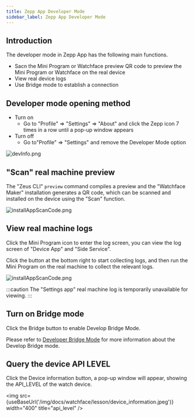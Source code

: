 ```yaml
---
title: Zepp App Developer Mode
sidebar_label: Zepp App Developer Mode
---
```



## Introduction

The developer mode in Zepp App has the following main functions.

- Sacn the Mini Program or Watchface preview QR code to preview the Mini Program or Watchface on the real device
- View real device logs
- Use Bridge mode to establish a connection

## Developer mode opening method

- Turn on
  - Go to "Profile" => "Settings" => "About" and click the Zepp icon 7 times in a row until a pop-up window appears
- Turn off
  - Go to"Profile" => "Settings" and remove the Developer Mode option

![devInfo.png](/img/docs/watchface/lesson/dev_info.png)

## "Scan" real machine preview

The "Zeus CLI" `preview` command compiles a preview and the "Watchface Maker" installation generates a QR code, which can be scanned and installed on the device using the "Scan" function.

![installAppScanCode.png](/img/docs/watchface/lesson/install_app_scan_code.jpg)

## View real machine logs

Click the Mini Program icon to enter the log screen, you can view the log screen of "Device App" and "Side Service".

Click the button at the bottom right to start collecting logs, and then run the Mini Program on the real machine to collect the relevant logs.

![installAppScanCode.png](/img/docs/guides/tools/real_machine_log.jpg)

:::caution
The "Settings app" real machine log is temporarily unavailable for viewing.
:::

## Turn on Bridge mode

Click the Bridge button to enable Develop Bridge Mode.

Please refer to [Developer Bridge Mode](../faq/developer-bridge-mode.md) for more information about the Develop Bridge mode.

## Query the device API LEVEL

Click the Device information button, a pop-up window will appear, showing the API_LEVEL of the watch device.

<img src={useBaseUrl('/img/docs/watchface/lesson/device_information.jpeg')} width="400" title="api_level" />
